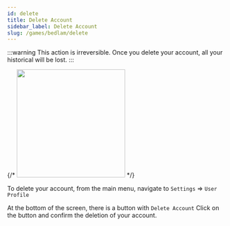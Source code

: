 ```yaml
---
id: delete
title: Delete Account
sidebar_label: Delete Account
slug: /games/bedlam/delete
---
```



:::warning
This action is irreversible. Once you delete your account, all your historical will be lost.
:::

{/* <img src={DeleteAccountLogo} width="250"/> */}

To delete your account, from the main menu, navigate to `Settings` => `User Profile`

At the bottom of the screen, there is a button with `Delete Account`
Click on the button and confirm the deletion of your account.



